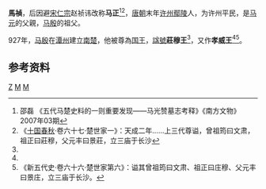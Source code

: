 '''馬禎'''，后因避[[宋仁宗|宋仁宗]]赵祯讳改称'''马正'''<ref name="guo">邵磊 《五代马楚史料的一则重要发现——马光赞墓志考释》《南方文物》 2007年03期</ref><ref name="ten">《[[十国春秋|十国春秋]]·卷六十七·楚世家一》：天成二年……上三代尊谥，曾祖筠曰文肃，祖正曰莊穆，父元丰曰景莊，立三庙于长沙</ref>，[[唐朝|唐朝]]末年[[许州|许州]][[鄢陵|鄢陵]]人，为许州平民，是[[马元|马元]]的父親，[[马殷|马殷]]的祖父。

927年，[[马殷|马殷]]在[[潭州_(隋朝)|潭州]]建立[[马楚|南楚]]，他被尊為[[国王|国王]]，[[諡號|諡號]]'''莊穆王'''<ref name="ten"/>，又作'''孝威王'''<ref name="guo"/><ref>《新五代史·卷六十六·楚世家第六》：谥其曾祖筠曰文肃、祖正曰庄穆、父元丰曰景庄，立三庙于长沙。</ref>。

==参考资料==
{{reflist}}

{{十國君主}}
{{唐朝人小作品}}

[[Category:马姓|Z]]
[[Category:唐朝人|M]]
[[Category:馬楚追尊君主|M]]